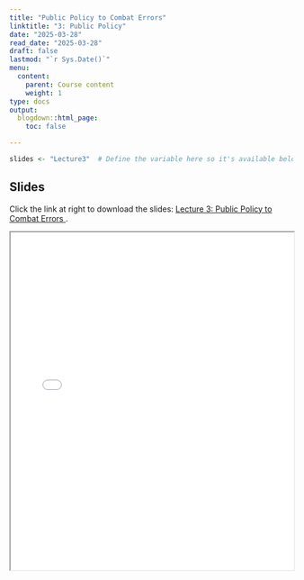 ```yaml
---
title: "Public Policy to Combat Errors"
linktitle: "3: Public Policy"
date: "2025-03-28"
read_date: "2025-03-28"
draft: false
lastmod: "`r Sys.Date()`"
menu:
  content:
    parent: Course content
    weight: 1
type: docs
output:
  blogdown::html_page:
    toc: false

---
```


```r
slides <- "Lecture3"  # Define the variable here so it's available below
```

## Slides

Click the link at right to download the slides: [Lecture 3: Public Policy to Combat Errors  <i class="fas fa-file-download"></i>](slides/`r slides`.pdf).

<iframe src="/slides/`r slides`.pdf" width="100%" height="600px"></iframe>
